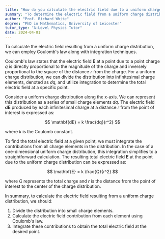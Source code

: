 ```yaml
---
title: "How do you calculate the electric field due to a uniform charge distribution?"
summary: "To determine the electric field from a uniform charge distribution, apply Coulomb's law and perform integration to account for the contributions of all charge elements."
author: "Prof. Richard White"
degree: "PhD in Mathematics, University of Leicester"
tutor_type: "A-Level Physics Tutor"
date: 2024-04-01
---
```


To calculate the electric field resulting from a uniform charge distribution, we can employ Coulomb's law along with integration techniques.

Coulomb's law states that the electric field $\mathbf{E}$ at a point due to a point charge $q$ is directly proportional to the magnitude of the charge and inversely proportional to the square of the distance $r$ from the charge. For a uniform charge distribution, we can divide the distribution into infinitesimal charge elements, denoted as $dq$, and utilize integration to determine the total electric field at a specific point.

Consider a uniform charge distribution along the x-axis. We can represent this distribution as a series of small charge elements $dq$. The electric field $\mathbf{dE}$ produced by each infinitesimal charge at a distance $r$ from the point of interest is expressed as:

$$
\mathbf{dE} = k \frac{dq}{r^2}
$$

where $k$ is the Coulomb constant.

To find the total electric field at a given point, we must integrate the contributions from all charge elements in the distribution. In the case of a one-dimensional uniform charge distribution, this integration simplifies to a straightforward calculation. The resulting total electric field $\mathbf{E}$ at the point due to the uniform charge distribution can be expressed as:

$$
\mathbf{E} = k \frac{Q}{r^2}
$$

where $Q$ represents the total charge and $r$ is the distance from the point of interest to the center of the charge distribution.

In summary, to calculate the electric field resulting from a uniform charge distribution, we should:
1. Divide the distribution into small charge elements.
2. Calculate the electric field contribution from each element using Coulomb's law.
3. Integrate these contributions to obtain the total electric field at the desired point.
    